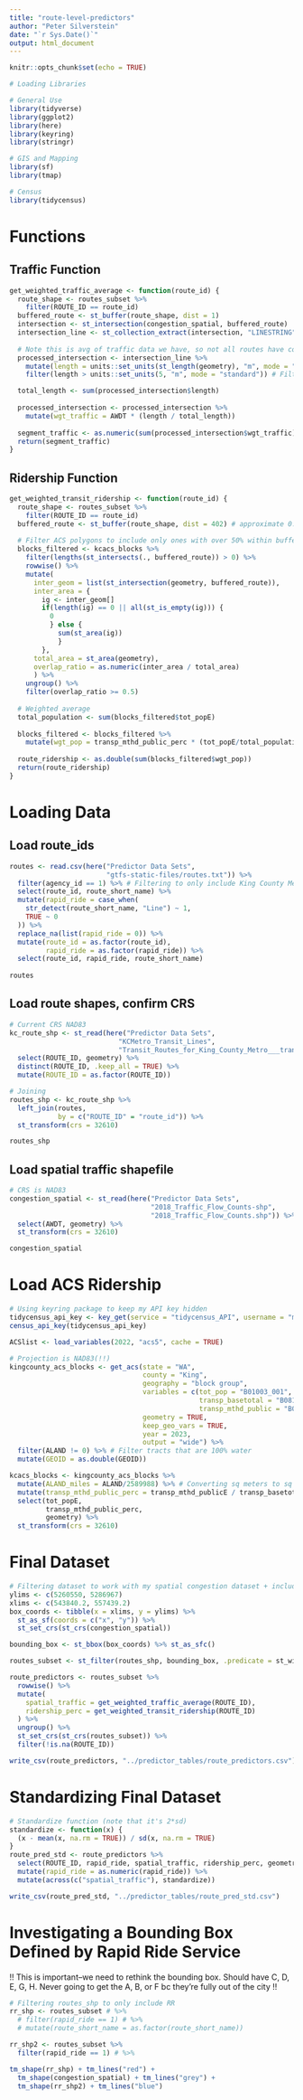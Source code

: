 ```yaml
---
title: "route-level-predictors"
author: "Peter Silverstein"
date: "`r Sys.Date()`"
output: html_document
---
```


```r
knitr::opts_chunk$set(echo = TRUE)
```

```r
# Loading Libraries

# General Use
library(tidyverse)
library(ggplot2)
library(here)
library(keyring)
library(stringr)

# GIS and Mapping
library(sf)
library(tmap)

# Census
library(tidycensus)
```

# Functions
## Traffic Function
```r
get_weighted_traffic_average <- function(route_id) {
  route_shape <- routes_subset %>%
    filter(ROUTE_ID == route_id)
  buffered_route <- st_buffer(route_shape, dist = 1)
  intersection <- st_intersection(congestion_spatial, buffered_route)
  intersection_line <- st_collection_extract(intersection, "LINESTRING")
  
  # Note this is avg of traffic data we have, so not all routes have complete coverage
  processed_intersection <- intersection_line %>%
    mutate(length = units::set_units(st_length(geometry), "m", mode = "standard")) %>% # Calculate length of each segment
    filter(length > units::set_units(5, "m", mode = "standard")) # Filtering out any segment less than 5m in length to remove noise

  total_length <- sum(processed_intersection$length)
  
  processed_intersection <- processed_intersection %>%
    mutate(wgt_traffic = AWDT * (length / total_length))
  
  segment_traffic <- as.numeric(sum(processed_intersection$wgt_traffic))
  return(segment_traffic)
}
```

## Ridership Function
```r
get_weighted_transit_ridership <- function(route_id) {
  route_shape <- routes_subset %>%
    filter(ROUTE_ID == route_id)
  buffered_route <- st_buffer(route_shape, dist = 402) # approximate 0.25 mile buffer
  
  # Filter ACS polygons to include only ones with over 50% within buffer
  blocks_filtered <- kcacs_blocks %>%
    filter(lengths(st_intersects(., buffered_route)) > 0) %>%
    rowwise() %>%
    mutate(
      inter_geom = list(st_intersection(geometry, buffered_route)),
      inter_area = {
        ig <- inter_geom[]
        if(length(ig) == 0 || all(st_is_empty(ig))) {
          0
          } else {
            sum(st_area(ig))
            }
        },
      total_area = st_area(geometry),
      overlap_ratio = as.numeric(inter_area / total_area)
      ) %>%
    ungroup() %>%
    filter(overlap_ratio >= 0.5)
  
  # Weighted average
  total_population <- sum(blocks_filtered$tot_popE)
  
  blocks_filtered <- blocks_filtered %>%
    mutate(wgt_pop = transp_mthd_public_perc * (tot_popE/total_population))
  
  route_ridership <- as.double(sum(blocks_filtered$wgt_pop))
  return(route_ridership)
}
```

# Loading Data

## Load route_ids
```r
routes <- read.csv(here("Predictor Data Sets",
                        "gtfs-static-files/routes.txt")) %>%
  filter(agency_id == 1) %>% # Filtering to only include King County Metro agency
  select(route_id, route_short_name) %>%
  mutate(rapid_ride = case_when(
    str_detect(route_short_name, "Line") ~ 1,
    TRUE ~ 0
  )) %>%
  replace_na(list(rapid_ride = 0)) %>%
  mutate(route_id = as.factor(route_id),
         rapid_ride = as.factor(rapid_ride)) %>%
  select(route_id, rapid_ride, route_short_name)
  
routes
```

## Load route shapes, confirm CRS
```r
# Current CRS NAD83
kc_route_shp <- st_read(here("Predictor Data Sets",
                           "KCMetro_Transit_Lines",
                           "Transit_Routes_for_King_County_Metro___transitroute_line.shp")) %>%
  select(ROUTE_ID, geometry) %>%
  distinct(ROUTE_ID, .keep_all = TRUE) %>%
  mutate(ROUTE_ID = as.factor(ROUTE_ID))

# Joining
routes_shp <- kc_route_shp %>%
  left_join(routes,
            by = c("ROUTE_ID" = "route_id")) %>%
  st_transform(crs = 32610)

routes_shp
```

## Load spatial traffic shapefile
```r
# CRS is NAD83
congestion_spatial <- st_read(here("Predictor Data Sets",
                                   "2018_Traffic_Flow_Counts-shp",
                                   "2018_Traffic_Flow_Counts.shp")) %>%
  select(AWDT, geometry) %>%
  st_transform(crs = 32610)

congestion_spatial
```

# Load ACS Ridership
```r
# Using keyring package to keep my API key hidden
tidycensus_api_key <- key_get(service = "tidycensus_API", username = "my_tidycensus")
census_api_key(tidycensus_api_key)

ACSlist <- load_variables(2022, "acs5", cache = TRUE)

# Projection is NAD83(!!)
kingcounty_acs_blocks <- get_acs(state = "WA",
                                 county = "King",
                                 geography = "block group",
                                 variables = c(tot_pop = "B01003_001",
                                               transp_basetotal = "B08134_001",
                                               transp_mthd_public = "B08134_061"),
                                 geometry = TRUE,
                                 keep_geo_vars = TRUE,
                                 year = 2023,
                                 output = "wide") %>%
  filter(ALAND != 0) %>% # Filter tracts that are 100% water
  mutate(GEOID = as.double(GEOID))

kcacs_blocks <- kingcounty_acs_blocks %>%
  mutate(ALAND_miles = ALAND/2589988) %>% # Converting sq meters to sq miles
  mutate(transp_mthd_public_perc = transp_mthd_publicE / transp_basetotalE) %>%
  select(tot_popE,
         transp_mthd_public_perc,
         geometry) %>%
  st_transform(crs = 32610)
```

# Final Dataset
```r
# Filtering dataset to work with my spatial congestion dataset + include RapidRide C, D, E, G lines
ylims <- c(5260550, 5286967)
xlims <- c(543840.2, 557439.2)
box_coords <- tibble(x = xlims, y = ylims) %>% 
  st_as_sf(coords = c("x", "y")) %>% 
  st_set_crs(st_crs(congestion_spatial))

bounding_box <- st_bbox(box_coords) %>% st_as_sfc()

routes_subset <- st_filter(routes_shp, bounding_box, .predicate = st_within) # We lose almost 100 routes, but I think that's ok

route_predictors <- routes_subset %>%
  rowwise() %>%
  mutate(
    spatial_traffic = get_weighted_traffic_average(ROUTE_ID),
    ridership_perc = get_weighted_transit_ridership(ROUTE_ID)
  ) %>%
  ungroup() %>%
  st_set_crs(st_crs(routes_subset)) %>%
  filter(!is.na(ROUTE_ID))

write_csv(route_predictors, "../predictor_tables/route_predictors.csv")
```
# Standardizing Final Dataset
```r
# Standardize function (note that it's 2*sd)
standardize <- function(x) {
  (x - mean(x, na.rm = TRUE)) / sd(x, na.rm = TRUE)
}
route_pred_std <- route_predictors %>%
  select(ROUTE_ID, rapid_ride, spatial_traffic, ridership_perc, geometry) %>%
  mutate(rapid_ride = as.numeric(rapid_ride)) %>%
  mutate(across(c("spatial_traffic"), standardize))

write_csv(route_pred_std, "../predictor_tables/route_pred_std.csv")
```

# Investigating a Bounding Box Defined by Rapid Ride Service

!! This is important--we need to rethink the bounding box. Should have C, D, E, G, H. Never going to get the A, B, or F bc they're fully out of the city !!
```r
# Filtering routes_shp to only include RR
rr_shp <- routes_subset # %>%
  # filter(rapid_ride == 1) # %>%
  # mutate(route_short_name = as.factor(route_short_name))

rr_shp2 <- routes_subset %>%
  filter(rapid_ride == 1) # %>%

tm_shape(rr_shp) + tm_lines("red") + 
  tm_shape(congestion_spatial) + tm_lines("grey") +
  tm_shape(rr_shp2) + tm_lines("blue")
```




